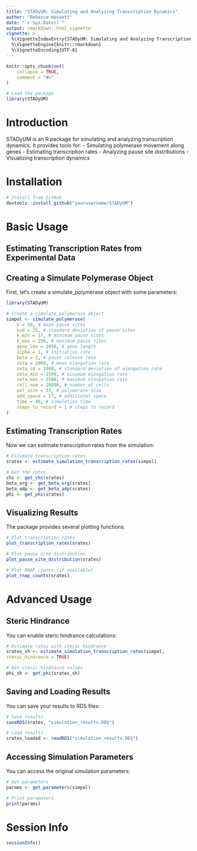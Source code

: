 ```yaml
---
title: "STADyUM: Simulating and Analyzing Transcription Dynamics"
author: "Rebecca Hassett"
date: "`r Sys.Date()`"
output: rmarkdown::html_vignette
vignette: >
  %\VignetteIndexEntry{STADyUM: Simulating and Analyzing Transcription Dynamics}
  %\VignetteEngine{knitr::rmarkdown}
  %\VignetteEncoding{UTF-8}
---
```


```r
knitr::opts_chunk$set(
    collapse = TRUE,
    comment = "#>"
)
```

```r
# Load the package
library(STADyUM)
```

# Introduction

STADyUM is an R package for simulating and analyzing transcription dynamics. 
It provides tools for:
- Simulating polymerase movement along genes
- Estimating transcription rates
- Analyzing pause site distributions
- Visualizing transcription dynamics

# Installation

```r
# Install from GitHub
devtools::install_github("yourusername/STADyUM")
```

# Basic Usage

## Estimating Transcription Rates from Experimental Data

## Creating a Simulate Polymerase Object

First, let's create a simulate_polymerase object with some parameters:

```r
library(STADyUM)

# Create a simulate_polymerase object
simpol <- simulate_polymerase(
    k = 50, # mean pause sites
    ksd = 25, # standard deviation of pause sites
    k_min = 17, # minimum pause sites
    k_max = 200, # maximum pause sites
    gene_len = 1950, # gene length
    alpha = 1, # initiation rate
    beta = 1, # pause release rate
    zeta = 2000, # mean elongation rate
    zeta_sd = 1000, # standard deviation of elongation rate
    zeta_min = 1500, # minimum elongation rate
    zeta_max = 2500, # maximum elongation rate
    cell_num = 20000, # number of cells
    pol_size = 33, # polymerase size
    add_space = 17, # additional space
    time = 40, # simulation time
    steps_to_record = 1 # steps to record
)
```

## Estimating Transcription Rates

Now we can estimate transcription rates from the simulation:

```r
# Estimate transcription rates
srates <- estimate_simulation_transcription_rates(simpol)

# Get the rates
chi <- get_chi(srates)
beta_org <- get_beta_org(srates)
beta_adp <- get_beta_adp(srates)
phi <- get_phi(srates)
```

## Visualizing Results

The package provides several plotting functions:

```r
# Plot transcription rates
plot_transcription_rates(srates)

# Plot pause site distribution
plot_pause_site_distribution(srates)

# Plot RNAP counts (if available)
plot_rnap_counts(srates)
```

# Advanced Usage

## Steric Hindrance

You can enable steric hindrance calculations:

```r
# Estimate rates with steric hindrance
srates_sh <- estimate_simulation_transcription_rates(simpol, 
steric_hindrance = TRUE)

# Get steric hindrance values
phi_sh <- get_phi(srates_sh)
```

## Saving and Loading Results

You can save your results to RDS files:

```r
# Save results
saveRDS(srates, "simulation_results.RDS")

# Load results
srates_loaded <- readRDS("simulation_results.RDS")
```

## Accessing Simulation Parameters

You can access the original simulation parameters:

```r
# Get parameters
params <- get_parameters(simpol)

# Print parameters
print(params)
```

# Session Info

```r
sessionInfo()
``` 
